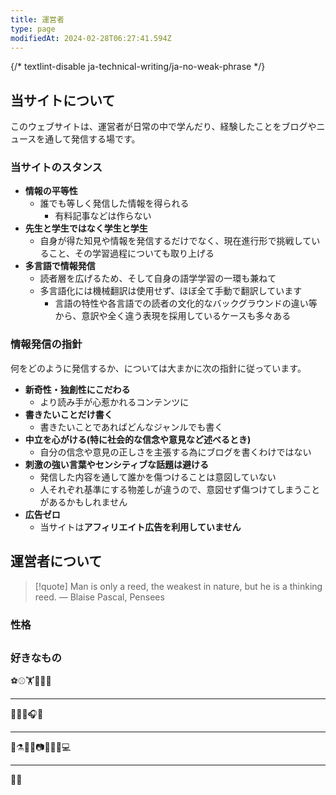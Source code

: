 ```yaml
---
title: 運営者
type: page
modifiedAt: 2024-02-28T06:27:41.594Z
---
```


{/* textlint-disable ja-technical-writing/ja-no-weak-phrase */}

## 当サイトについて

このウェブサイトは、運営者が日常の中で学んだり、経験したことをブログやニュースを通して発信する場です。

### 当サイトのスタンス

- **情報の平等性**
  - 誰でも等しく発信した情報を得られる
    - 有料記事などは作らない
- **先生と学生ではなく学生と学生**
  - 自身が得た知見や情報を発信するだけでなく、現在進行形で挑戦していること、その学習過程についても取り上げる
- **多言語で情報発信**
  - 読者層を広げるため、そして自身の語学学習の一環も兼ねて
  - 多言語化には機械翻訳は使用せず、ほぼ全て手動で翻訳しています
    - 言語の特性や各言語での読者の文化的なバックグラウンドの違い等から、意訳や全く違う表現を採用しているケースも多々ある

### 情報発信の指針

何をどのように発信するか、については大まかに次の指針に従っています。

- **新奇性・独創性にこだわる**
  - より読み手が心惹かれるコンテンツに
- **書きたいことだけ書く**
  - 書きたいことであればどんなジャンルでも書く
- **中立を心がける(特に社会的な信念や意見など述べるとき)**
  - 自分の信念や意見の正しさを主張する為にブログを書くわけではない
- **刺激の強い言葉やセンシティブな話題は避ける**
  - 発信した内容を通して誰かを傷つけることは意図していない
  - 人それぞれ基準にする物差しが違うので、意図せず傷つけてしまうことがあるかもしれません
- **広告ゼロ**
  - 当サイトは**アフィリエイト広告を利用していません**

## 運営者について

<Balloon
  direction="left"
  content="座右の銘はパスカルの「人間は考える葦である」です"
/>

> [!quote]
> Man is only a reed, the weakest in nature, but he is a thinking reed. ― Blaise Pascal, Pensees

### 性格

## <StarRating method="spectrum" value={2} leftEnd="内向的" rightEnd="外向的" />

<StarRating
  method="spectrum"
  value={4}
  leftEnd="悲観主義"
  rightEnd="楽観主義"
/>
---

<StarRating
  method="spectrum"
  value={1}
  leftEnd="ゼネラリスト"
  rightEnd="スペシャリスト"
/>

### 好きなもの

⚽⚾🏋️🥋🚶‍♂️

---

🎼🎸🎤🎧🎹

---

🧪⚗️🌌🔭📷📖🧳🔤💻

---

🐥🌲
